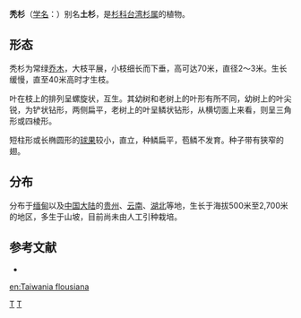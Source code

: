 {{Speciesbox 
| taxon = Taiwania flousiana
| status = EN
| status_system = IUCN3.1
| authority =  Gaussen
}}

'''秃杉'''（[[学名|学名]]：{{lang|la|''Taiwania flousiana''}}）别名'''土杉'''，是[[杉科|杉科]][[台湾杉属|台湾杉属]]的植物。

== 形态 ==
秃杉为常绿[[乔木|乔木]]，大枝平展，小枝细长而下垂，高可达70米，直径2～3米。生长缓慢，直至40米高时才生枝。

叶在枝上的排列呈螺旋状，互生。其幼树和老树上的叶形有所不同，幼树上的叶尖锐，为铲状钻形，两侧扁平，老树上的叶呈鳞状钻形，从横切面上来看，则呈三角形或四棱形。

短柱形或长椭圆形的[[球果|球果]]较小，直立，种鳞扁平，苞鳞不发育。种子带有狭窄的翅。

== 分布 ==
分布于[[缅甸|缅甸]]以及[[中国大陆|中国大陆]]的[[贵州|贵州]]、[[云南|云南]]、[[湖北|湖北]]等地，生长于海拔500米至2,700米的地区，多生于山坡，目前尚未由人工引种栽培。

== 参考文献 ==
{{Reflist}}
{{refbegin}}
* {{cite web|url =http://www.bioinfo.cn/db05/KmzwSpecies.php?action=view&id=22138|title =秃杉|work =《中国高等植物数据库全库》|publisher =[[中国科学院微生物研究所|中国科学院微生物研究所]]|author =[[中国科学院昆明植物研究所|中国科学院昆明植物研究所]]|accessdate =2009-02-25|deadurl =yes|archiveurl =https://web.archive.org/web/20160305030415/http://www.bioinfo.cn/db05/KmzwSpecies.php?action=view&id=22138|archivedate =2016-03-05}}
{{refend}}
{{Taxonbar|from=Q15231296}}

[[Category:台湾杉属|T]]
[[Category:中國國家二級保護植物|T]]

[[en:Taiwania_flousiana|en:Taiwania flousiana]]
